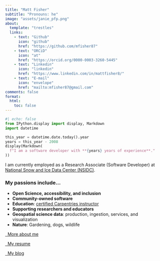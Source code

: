 ```yaml
---
title: "Matt Fisher"
subtitle: "Pronouns: he"
image: "assets/janie_pfp.png"
about:
  template: "trestles"
  links:
    - text: "Github"
      icon: "github"
      href: "https://github.com/mfisher87"
    - text: "ORCiD"
      icon: "at"
      href: "https://orcid.org/0000-0003-3260-5445"
    - text: "Linkedin"
      icon: "linkedin"
      href: "https://www.linkedin.com/in/mattfisher8/"
    - text: "E-mail"
      icon: "envelope"
      href: "mailto:mfisher87@gmail.com"
comments: false
format:
  html:
    toc: false
---
```


<!-- TODO: Update this code when Quarto 1.4 is released:
  https://github.com/quarto-dev/quarto-cli/pull/6190
-->
```python
#| echo: false
from IPython.display import display, Markdown
import datetime

this_year = datetime.date.today().year
years = this_year - 2008
display(Markdown(
  f"I am a software developer with **{years} years of experience**."
))
```

I am currently employed as a Research Associate (Software Developer) at
[National Snow and Ice Data Center (NSIDC)](https://nsidc.org).


### My passions include...

* **Open Science, accessibility, and inclusion**
* **Community-owned software**
* **Education**: [certified Carpentries instructor](/about/my-work/other-roles/carptentries-instructor.md)
* **Supporting researchers and educators**
* **Geospatial science data**: production, ingestion, services, and visualization
* **Nature**: Gardening, dogs, wildlife

:::{.d-grid .gap-2 .blockfix}
[<i class="bi bi-person-fill"></i>&nbsp;&nbsp;More about me](/about){.btn .btn-success role="button"}

[<i class="bi bi-file-earmark-person-fill"></i>&nbsp;&nbsp;My resume](/resume.pdf){.btn .btn-primary role="button" target="_blank"}

[<i class="bi bi-megaphone-fill"></i>&nbsp;&nbsp;My blog](/posts){.btn .btn-primary role="button"}
:::
